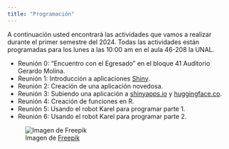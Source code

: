 ```yaml
---
title: "Programación"
---
```


A continuación usted encontrará las actividades que vamos a realizar durante el primer semestre del 2024. Todas las actividades están programadas para los lunes a las 10:00 am en el aula 46-208 la UNAL.

- Reunión 0: "Encuentro con el Egresado" en el bloque 41 Auditorio Gerardo Molina.
- Reunión 1: Introducción a aplicaciones [Shiny](https://shiny.posit.co/).
- Reunión 2: Creación de una aplicación novedosa. 
- Reunión 3: Subiendo una aplicación a [shinyapps.io](https://www.shinyapps.io/) y [huggingface.co](https://huggingface.co/).
- Reunión 4: Creación de funciones en R.
- Reunión 5: Usando el robot Karel para programar parte 1.
- Reunión 6: Usando el robot Karel para programar parte 2.

![Imagen de <a href="https://www.freepik.es/foto-gratis/escena-negocios-futurista-ambiente-ultra-moderno_94952552.htm#query=girl%20programming%20blue&position=0&from_view=search&track=ais_ai_generated&uuid=c12392d1-a19f-4e07-a84c-bec0c4f2daa6">Freepik</a>][id]


[id]: imagenes/girl_prog.jpg "Title"